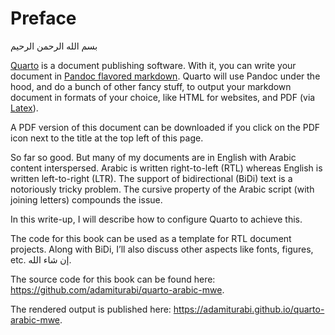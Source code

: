 # Preface {.unnumbered}

[بسم الله الرحمن الرحيم]{.aralt}

[Quarto](https://quarto.org/docs/books) is a document publishing software. 
With it, you can write your document in [Pandoc flavored markdown](https://pandoc.org/MANUAL.html#pandocs-markdown).
Quarto will use Pandoc under the hood, and do a bunch of other fancy stuff, to output your markdown document in formats of your choice, like HTML for websites, and PDF (via [Latex](https://www.latex-project.org/)).

A PDF version of this document can be downloaded if you click on the PDF icon next to the title at the top left of this page.

So far so good. But many of my documents are in English with Arabic content interspersed.
Arabic is written right-to-left (RTL) whereas English is written left-to-right (LTR).
The support of bidirectional (BiDi) text is a notoriously tricky problem.
The cursive property of the Arabic script (with joining letters) compounds the issue.

In this write-up, I will describe how to configure Quarto to achieve this.

<!--2. This inline text: [العربية]{.ar} and this one: [سرب القطا]{.aralt} -->

The code for this book can be used as a template for RTL document projects. Along with BiDi, I'll also discuss other aspects like fonts, figures, etc. [إن شاء الله]{.aralt}.

The source code for this book can be found here: <https://github.com/adamiturabi/quarto-arabic-mwe>.

The rendered output is published here: <https://adamiturabi.github.io/quarto-arabic-mwe>.

